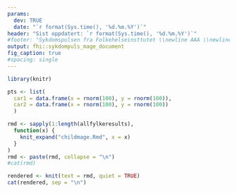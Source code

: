 ```yaml
---
params:
  dev: TRUE
  date: "`r format(Sys.time(), '%d.%m.%Y')`"
header: "Sist oppdatert: `r format(Sys.time(), '%d.%m.%Y')`"
#footer: "Sykdomspulsen fra Folkehelseinsttutet \\newline AAA \\newline A \\newline A "
output: fhi::sykdompuls_mage_document
fig_caption: true
#spacing: single
---
```



```r
library(knitr)
```

```r
pts <- list(
  car1 = data.frame(x = rnorm(100), y = rnorm(100)), 
  car2 = data.frame(x = rnorm(100), y = rnorm(100))
  )
```


```r
rmd <- sapply(1:length(allfylkeresults),
  function(x) {
    knit_expand("childmage.Rmd", x = x)
  }
)
rmd <- paste(rmd, collapse = "\n")
#cat(rmd)
```

```r
rendered <- knit(text = rmd, quiet = TRUE)
cat(rendered, sep = "\n")
``` 

